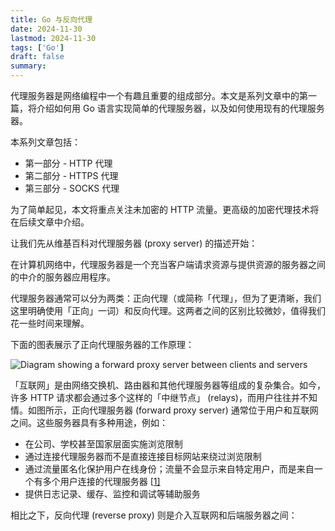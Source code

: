 ```yaml
---
title: Go 与反向代理
date: 2024-11-30
lastmod: 2024-11-30
tags: ['Go']
draft: false
summary:
---
```


代理服务器是网络编程中一个有趣且重要的组成部分。本文是系列文章中的第一篇，将介绍如何用 Go 语言实现简单的代理服务器，以及如何使用现有的代理服务器。

本系列文章包括：

- 第一部分 - HTTP 代理
- 第二部分 - HTTPS 代理
- 第三部分 - SOCKS 代理

为了简单起见，本文将重点关注未加密的 HTTP 流量。更高级的加密代理技术将在后续文章中介绍。

让我们先从维基百科对代理服务器 (proxy server) 的描述开始：

在计算机网络中，代理服务器是一个充当客户端请求资源与提供资源的服务器之间的中介的服务器应用程序。

代理服务器通常可以分为两类：正向代理（或简称「代理」，但为了更清晰，我们这里明确使用「正向」一词）和反向代理。这两者之间的区别比较微妙，值得我们花一些时间来理解。

下面的图表展示了正向代理服务器的工作原理：

![Diagram showing a forward proxy server between clients and servers](https://cdn.jsdelivr.net/gh/quartzeast/constellations-blog-images@main/img/2024%2F12%2F13%2F20241213-091821.png)

「互联网」是由网络交换机、路由器和其他代理服务器等组成的复杂集合。如今，许多 HTTP 请求都会通过多个这样的「中继节点」 (relays)，而用户往往并不知情。如图所示，正向代理服务器 (forward proxy server) 通常位于用户和互联网之间。这些服务器具有多种用途，例如：

- 在公司、学校甚至国家层面实施浏览限制
- 通过连接代理服务器而不是直接连接目标网站来绕过浏览限制
- 通过流量匿名化保护用户在线身份；流量不会显示来自特定用户，而是来自一个有多个用户连接的代理服务器 [[1\]](https://eli.thegreenplace.net/2022/go-and-proxy-servers-part-1-http-proxies/#footnote-1)
- 提供日志记录、缓存、监控和调试等辅助服务

相比之下，反向代理 (reverse proxy) 则是介入互联网和后端服务器之间：

